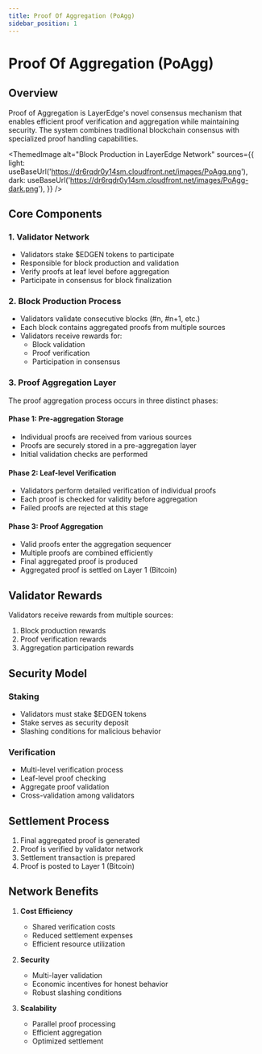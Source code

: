 ```yaml
---
title: Proof Of Aggregation (PoAgg)
sidebar_position: 1
---
```



# Proof Of Aggregation (PoAgg)

## Overview

Proof of Aggregation is LayerEdge's novel consensus mechanism that enables efficient proof verification and aggregation while maintaining security. The system combines traditional blockchain consensus with specialized proof handling capabilities.

<!-- ![Block Production in LayerEdge Network](/images/PoAgg.jpg) -->
<ThemedImage
  alt="Block Production in LayerEdge Network"
  sources={{
    light: useBaseUrl('https://dr6rqdr0y14sm.cloudfront.net/images/PoAgg.png'),
    dark: useBaseUrl('https://dr6rqdr0y14sm.cloudfront.net/images/PoAgg-dark.png'),
  }}
/>

## Core Components

### 1. Validator Network

* Validators stake $EDGEN tokens to participate
* Responsible for block production and validation
* Verify proofs at leaf level before aggregation
* Participate in consensus for block finalization

### 2. Block Production Process

* Validators validate consecutive blocks (#n, #n+1, etc.)
* Each block contains aggregated proofs from multiple sources
* Validators receive rewards for:
  * Block validation
  * Proof verification
  * Participation in consensus

### 3. Proof Aggregation Layer

The proof aggregation process occurs in three distinct phases:

#### Phase 1: Pre-aggregation Storage

* Individual proofs are received from various sources
* Proofs are securely stored in a pre-aggregation layer
* Initial validation checks are performed

#### Phase 2: Leaf-level Verification

* Validators perform detailed verification of individual proofs
* Each proof is checked for validity before aggregation
* Failed proofs are rejected at this stage

#### Phase 3: Proof Aggregation

* Valid proofs enter the aggregation sequencer
* Multiple proofs are combined efficiently
* Final aggregated proof is produced
* Aggregated proof is settled on Layer 1 (Bitcoin)

## Validator Rewards

Validators receive rewards from multiple sources:

1. Block production rewards
2. Proof verification rewards
3. Aggregation participation rewards

## Security Model

### Staking

* Validators must stake $EDGEN tokens
* Stake serves as security deposit
* Slashing conditions for malicious behavior

### Verification

* Multi-level verification process
* Leaf-level proof checking
* Aggregate proof validation
* Cross-validation among validators

## Settlement Process

1. Final aggregated proof is generated
2. Proof is verified by validator network
3. Settlement transaction is prepared
4. Proof is posted to Layer 1 (Bitcoin)

## Network Benefits

1. **Cost Efficiency**
   * Shared verification costs
   * Reduced settlement expenses
   * Efficient resource utilization

2. **Security**
   * Multi-layer validation
   * Economic incentives for honest behavior
   * Robust slashing conditions

3. **Scalability**
   * Parallel proof processing
   * Efficient aggregation
   * Optimized settlement 